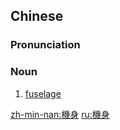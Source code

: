 {{also|机身}}
==Chinese==
{{zh-forms|s=机身}}

===Pronunciation===
{{zh-pron
|m=jīshēn
|cat=n
}}

===Noun===
{{zh-noun}}

# [[fuselage]]

[[zh-min-nan:機身]]
[[ru:機身]]